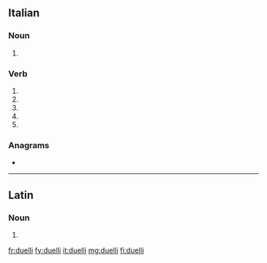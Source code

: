 ==Italian==

===Noun===
{{head|it|noun plural form|g=m}}

# {{plural of|duello|lang=it}}

===Verb===
{{head|it|verb form}}

# {{inflection of|duellare||2|s|pres|indc|lang=it}}
# {{inflection of|duellare||1|s|pres|subj|lang=it}}
# {{inflection of|duellare||2|s|pres|subj|lang=it}}
# {{inflection of|duellare||3|s|pres|subj|lang=it}}
# {{inflection of|duellare||3|s|impr|lang=it}}

===Anagrams===
* {{l|it|illude}}

----

==Latin==

===Noun===
{{la-noun-form|duellī}}

# {{inflection of|duellum||gen|s|lang=la}}

[[fr:duelli]]
[[fy:duelli]]
[[it:duelli]]
[[mg:duelli]]
[[fi:duelli]]